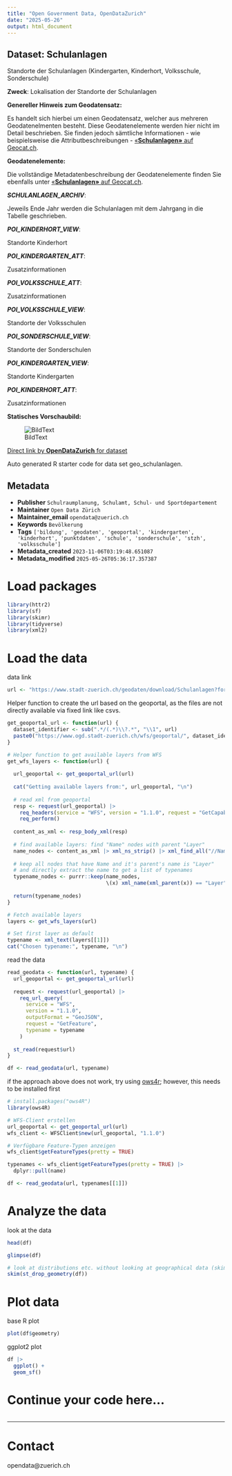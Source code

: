 ```yaml
---
title: "Open Government Data, OpenDataZurich"
date: "2025-05-26"
output: html_document
---
```


## Dataset: Schulanlagen

Standorte der Schulanlagen (Kindergarten, Kinderhort, Volksschule, Sonderschule)

**Zweck**: Lokalisation der Standorte der Schulanlagen

**Genereller Hinweis zum Geodatensatz:**

Es handelt sich hierbei um einen Geodatensatz, welcher aus mehreren Geodatenelmenten besteht. Diese Geodatenelemente werden hier nicht im Detail beschrieben. Sie finden jedoch sämtliche Informationen - wie beispielsweise die Attributbeschreibungen - [«**Schulanlagen»** auf Geocat.ch](https://www.geocat.ch/geonetwork/srv/ger/catalog.search#/metadata/ce76ccc1-a094-4665-8ccc-ec8f50a16c2b).
			   

**Geodatenelemente:**

Die vollständige Metadatenbeschreibung der Geodatenelemente finden Sie ebenfalls unter [«**Schulanlagen»** auf Geocat.ch](https://www.geocat.ch/geonetwork/srv/ger/md.viewer#/full_view/ce76ccc1-a094-4665-8ccc-ec8f50a16c2b).

***SCHULANLAGEN_ARCHIV***: 

Jeweils Ende Jahr werden die Schulanlagen mit dem Jahrgang in die Tabelle geschrieben.


***POI_KINDERHORT_VIEW***: 

Standorte Kinderhort


***POI_KINDERGARTEN_ATT***: 

Zusatzinformationen


***POI_VOLKSSCHULE_ATT***: 

Zusatzinformationen


***POI_VOLKSSCHULE_VIEW***: 

Standorte der Volksschulen


***POI_SONDERSCHULE_VIEW***: 

Standorte der Sonderschulen


***POI_KINDERGARTEN_VIEW***: 

Standorte Kindergarten


***POI_KINDERHORT_ATT***: 

Zusatzinformationen




**Statisches Vorschaubild:**

![BildText](https://www.gis.stadt-zuerich.ch/zueriplan_docs/geocat/ce76ccc1-a094-4665-8ccc-ec8f50a16c2b.png)



[Direct link by **OpenDataZurich** for dataset](https://data.stadt-zuerich.ch/dataset/geo_schulanlagen)

Auto generated R starter code for data set geo_schulanlagen.

## Metadata

- **Publisher** `Schulraumplanung, Schulamt, Schul- und Sportdepartement`
- **Maintainer** `Open Data Zürich`
- **Maintainer_email** `opendata@zuerich.ch`
- **Keywords** `Bevölk­erung`
- **Tags** `['bildung', 'geodaten', 'geoportal', 'kindergarten', 'kinderhort', 'punktdaten', 'schule', 'sonderschule', 'stzh', 'volksschule']`
- **Metadata_created** `2023-11-06T03:19:48.651087`
- **Metadata_modified** `2025-05-26T05:36:17.357387`


# Load packages

```r
library(httr2)
library(sf)
library(skimr)
library(tidyverse)
library(xml2)
```

# Load the data

data link
```r
url <- "https://www.stadt-zuerich.ch/geodaten/download/Schulanlagen?format=geojson_link"
```


Helper function to create the url based on the geoportal, as the files are not directly available via fixed link like csvs.
```r
get_geoportal_url <- function(url) {
  dataset_identifier <- sub(".*/(.*)\\?.*", "\\1", url)
  paste0("https://www.ogd.stadt-zuerich.ch/wfs/geoportal/", dataset_identifier)
}
```

```r
# Helper function to get available layers from WFS
get_wfs_layers <- function(url) {
  
  url_geoportal <- get_geoportal_url(url)
  
  cat("Getting available layers from:", url_geoportal, "\n")
  
  # read xml from geoportal
  resp <- request(url_geoportal) |> 
    req_headers(service = "WFS", version = "1.1.0", request = "GetCapabilities") |> 
    req_perform()
  
  content_as_xml <- resp_body_xml(resp)
  
  # find available layers: find "Name" nodes with parent "Layer"
  name_nodes <- content_as_xml |> xml_ns_strip() |> xml_find_all("//Name")
  
  # keep all nodes that have Name and it's parent's name is "Layer"
  # and directly extract the name to get a list of typenames
  typename_nodes <- purrr::keep(name_nodes,
                                \(x) xml_name(xml_parent(x)) == "Layer")
  
  return(typename_nodes)
}

# Fetch available layers
layers <- get_wfs_layers(url)

# Set first layer as default
typename <- xml_text(layers[[1]])
cat("Chosen typename:", typename, "\n")
```

read the data
```r
read_geodata <- function(url, typename) {
  url_geoportal <- get_geoportal_url(url)
  
  request <- request(url_geoportal) |>
    req_url_query(
      service = "WFS",
      version = "1.1.0",
      outputFormat = "GeoJSON",
      request = "GetFeature",
      typename = typename
    )
  
  st_read(request$url)
}

df <- read_geodata(url, typename)
```

if the approach above does not work, try using [ows4r](https://eblondel.github.io/ows4R/); however, this needs to be installed first
```r
# install.packages("ows4R")
library(ows4R)

# WFS-Client erstellen
url_geoportal <- get_geoportal_url(url)
wfs_client <- WFSClient$new(url_geoportal, "1.1.0")

# Verfügbare Feature-Typen anzeigen
wfs_client$getFeatureTypes(pretty = TRUE)

typenames <- wfs_client$getFeatureTypes(pretty = TRUE) |> 
  dplyr::pull(name)

df <- read_geodata(url, typenames[[1]])
```

# Analyze the data

look at the data
```r
head(df)
```

```r
glimpse(df)
```

```r
# look at distributions etc. without looking at geographical data (skim cannot deal with geometries)
skim(st_drop_geometry(df))
```

# Plot data

base R plot
```r
plot(df$geometry)
```

ggplot2 plot
```r
df |>
  ggplot() +
  geom_sf()
```

# Continue your code here...

```r

```

------------------------------------------------------------------------

# Contact

opendata@zuerich.ch
